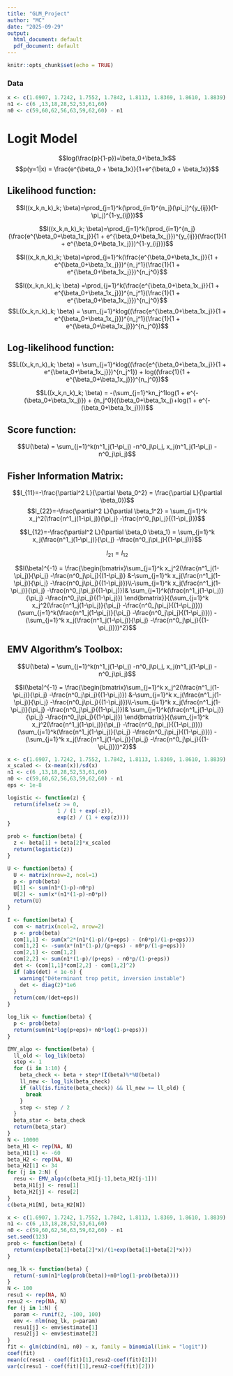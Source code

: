 ```yaml
---
title: "GLM_Project"
author: "MC"
date: "2025-09-29"
output:
  html_document: default
  pdf_document: default
---
```


```r
knitr::opts_chunk$set(echo = TRUE)
```

### Data

```r
x <- c(1.6907, 1.7242, 1.7552, 1.7842, 1.8113, 1.8369, 1.8610, 1.8839)
n1 <- c(6 ,13,18,28,52,53,61,60)
n0 <- c(59,60,62,56,63,59,62,60) - n1
```


# Logit Model

$$log(\frac{p}{1-p})=\beta_0+\beta_1x$$
$$p(y=1|x) = \frac{e^{\beta_0 + \beta_1x}}{1+e^{\beta_0 + \beta_1x}}$$


## Likelihood function:


$$l((x_k,n_k)_k; \beta)=\prod_{j=1}^k(\prod_{i=1}^{n_j}(\pi_j)^{y_{ij}}(1-\pi_j)^{1-y_{ij}})$$


$$l((x_k,n_k)_k; \beta)=\prod_{j=1}^k(\prod_{i=1}^{n_j}(\frac{e^{\beta_0+\beta_1x_j}}{1 + e^{\beta_0+\beta_1x_j}})^{y_{ij}}(\frac{1}{1 + e^{\beta_0+\beta_1x_j}})^{1-y_{ij}})$$ 


$$l((x_k,n_k)_k; \beta)=\prod_{j=1}^k(\frac{e^{\beta_0+\beta_1x_j}}{1 + e^{\beta_0+\beta_1x_j}})^{n_j^1}(\frac{1}{1 + e^{\beta_0+\beta_1x_j}})^{n_j^0}$$


$$l((x_k,n_k)_k; \beta) =\prod_{j=1}^k(\frac{e^{\beta_0+\beta_1x_j}}{1 + e^{\beta_0+\beta_1x_j}})^{n_j^1}(\frac{1}{1 + e^{\beta_0+\beta_1x_j}})^{n_j^0}$$
$$L((x_k,n_k)_k; \beta) = \sum_{j=1}^klog((\frac{e^{\beta_0+\beta_1x_j}}{1 + e^{\beta_0+\beta_1x_j}})^{n_j^1}(\frac{1}{1 + e^{\beta_0+\beta_1x_j}})^{n_j^0})$$

## Log-likelihood function:

$$L((x_k,n_k)_k; \beta) = \sum_{j=1}^klog((\frac{e^{\beta_0+\beta_1x_j}}{1 + e^{\beta_0+\beta_1x_j}})^{n_j^1}) + log((\frac{1}{1 + e^{\beta_0+\beta_1x_j}})^{n_j^0})$$

$$L((x_k,n_k)_k; \beta) = -(\sum_{j=1}^kn_j^1log(1 + e^{-(\beta_0+\beta_1x_j)}) + {n_j^0}((\beta_0+\beta_1x_j)+log(1 + e^{-(\beta_0+\beta_1x_j)}))$$

## Score function:

$$U(\beta) = \sum_{j=1}^k(n^1_j(1-\pi_j) -n^0_j\pi_j, x_j(n^1_j(1-\pi_j) -n^0_j\pi_j)$$


## Fisher Information Matrix:

$$I_{11}=-\frac{\partial^2 L}{\partial \beta_0^2} = \frac{\partial L}{\partial \beta_0})$$
$$I_{22}=-\frac{\partial^2 L}{\partial \beta_1^2} = \sum_{j=1}^k x_j^2(\frac{n^1_j(1-\pi_j)}{\pi_j} -\frac{n^0_j\pi_j}{(1-\pi_j)})$$

$$I_{12}=-\frac{\partial^2 L}{\partial \beta_0 \beta_1} = \sum_{j=1}^k x_j(\frac{n^1_j(1-\pi_j)}{\pi_j} -\frac{n^0_j\pi_j}{(1-\pi_j)})$$

$$I_{21}=I_{12}$$

$$I(\beta)^{-1} =  \frac{\begin{bmatrix}\sum_{j=1}^k x_j^2(\frac{n^1_j(1-\pi_j)}{\pi_j} -\frac{n^0_j\pi_j}{(1-\pi_j)} &-\sum_{j=1}^k x_j(\frac{n^1_j(1-\pi_j)}{\pi_j} -\frac{n^0_j\pi_j}{(1-\pi_j)})\\-\sum_{j=1}^k x_j(\frac{n^1_j(1-\pi_j)}{\pi_j} -\frac{n^0_j\pi_j}{(1-\pi_j)})& \sum_{j=1}^k(\frac{n^1_j(1-\pi_j)}{\pi_j} -\frac{n^0_j\pi_j}{(1-\pi_j)}) 
\end{bmatrix}}{(\sum_{j=1}^k x_j^2(\frac{n^1_j(1-\pi_j)}{\pi_j} -\frac{n^0_j\pi_j}{(1-\pi_j)}))(\sum_{j=1}^k(\frac{n^1_j(1-\pi_j)}{\pi_j} -\frac{n^0_j\pi_j}{(1-\pi_j)})) - (\sum_{j=1}^k x_j(\frac{n^1_j(1-\pi_j)}{\pi_j} -\frac{n^0_j\pi_j}{(1-\pi_j)}))^2}$$


## EMV Algorithm's Toolbox:

$$U(\beta) = \sum_{j=1}^k(n^1_j(1-\pi_j) -n^0_j\pi_j, x_j(n^1_j(1-\pi_j) -n^0_j\pi_j)$$

$$I(\beta)^{-1} =  \frac{\begin{bmatrix}\sum_{j=1}^k x_j^2(\frac{n^1_j(1-\pi_j)}{\pi_j} -\frac{n^0_j\pi_j}{(1-\pi_j)}) &-\sum_{j=1}^k x_j(\frac{n^1_j(1-\pi_j)}{\pi_j} -\frac{n^0_j\pi_j}{(1-\pi_j)})\\-\sum_{j=1}^k x_j(\frac{n^1_j(1-\pi_j)}{\pi_j} -\frac{n^0_j\pi_j}{(1-\pi_j)})& \sum_{j=1}^k(\frac{n^1_j(1-\pi_j)}{\pi_j} -\frac{n^0_j\pi_j}{(1-\pi_j)}) 
\end{bmatrix}}{(\sum_{j=1}^k x_j^2(\frac{n^1_j(1-\pi_j)}{\pi_j} -\frac{n^0_j\pi_j}{(1-\pi_j)}))(\sum_{j=1}^k(\frac{n^1_j(1-\pi_j)}{\pi_j} -\frac{n^0_j\pi_j}{(1-\pi_j)})) - (\sum_{j=1}^k x_j(\frac{n^1_j(1-\pi_j)}{\pi_j} -\frac{n^0_j\pi_j}{(1-\pi_j)}))^2}$$

```r
x <- c(1.6907, 1.7242, 1.7552, 1.7842, 1.8113, 1.8369, 1.8610, 1.8839)
x_scaled <- (x-mean(x))/sd(x)
n1 <- c(6 ,13,18,28,52,53,61,60)
n0 <- c(59,60,62,56,63,59,62,60) - n1
eps <- 1e-8

logistic <- function(z) {
  return(ifelse(z >= 0, 
                1 / (1 + exp(-z)), 
                exp(z) / (1 + exp(z))))
}

prob <- function(beta) {
  z <- beta[1] + beta[2]*x_scaled
  return(logistic(z))
}

U <- function(beta) {
  U <- matrix(nrow=2, ncol=1)
  p <- prob(beta)
  U[1] <- sum(n1*(1-p)-n0*p)
  U[2] <- sum(x*(n1*(1-p)-n0*p))
  return(U)
}

I <- function(beta) {
  com <- matrix(ncol=2, nrow=2)
  p <- prob(beta)
  com[1,1] <- sum(x^2*(n1*(1-p)/(p+eps) - (n0*p)/(1-p+eps)))
  com[1,2] <- -sum(x*(n1*(1-p)/(p+eps) - n0*p/(1-p+eps)))
  com[2,1] <- com[1,2]
  com[2,2] <- sum(n1*(1-p)/(p+eps) - n0*p/(1-p+eps))
  det <- (com[1,1]*com[2,2] - com[1,2]^2)
  if (abs(det) < 1e-6) {
    warning("Déterminant trop petit, inversion instable")
    det <- diag(2)*1e6
  }
  return(com/(det+eps))
}

log_lik <- function(beta) {
  p <- prob(beta)
  return(sum(n1*log(p+eps)+ n0*log(1-p+eps)))
}

EMV_algo <- function(beta) {
  ll_old <- log_lik(beta)
  step <- 1
  for (i in 1:10) {
    beta_check <- beta + step*(I(beta)%*%U(beta))
    ll_new <- log_lik(beta_check)
    if (all(is.finite(beta_check)) && ll_new >= ll_old) {
      break
    }
    step <- step / 2
  }
  beta_star <- beta_check
  return(beta_star)
}
N <- 10000
beta_H1 <- rep(NA, N)
beta_H1[1] <- -60
beta_H2 <- rep(NA, N)
beta_H2[1] <- 34
for (j in 2:N) {
  resu <- EMV_algo(c(beta_H1[j-1],beta_H2[j-1]))
  beta_H1[j] <- resu[1]
  beta_H2[j] <- resu[2]
}
c(beta_H1[N], beta_H2[N])
```

```r
x <- c(1.6907, 1.7242, 1.7552, 1.7842, 1.8113, 1.8369, 1.8610, 1.8839)
n1 <- c(6 ,13,18,28,52,53,61,60)
n0 <- c(59,60,62,56,63,59,62,60) - n1
set.seed(123)
prob <- function(beta) {
  return(exp(beta[1]+beta[2]*x)/(1+exp(beta[1]+beta[2]*x)))
}

neg_lk <- function(beta) {
  return(-sum(n1*log(prob(beta))+n0*log(1-prob(beta))))
}
N <- 100
resu1 <- rep(NA, N)
resu2 <- rep(NA, N)
for (j in 1:N) {
  param <- runif(2, -100, 100)
  emv <- nlm(neg_lk, p=param)
  resu1[j] <- emv$estimate[1]
  resu2[j] <- emv$estimate[2]
}
fit <- glm(cbind(n1, n0) ~ x, family = binomial(link = "logit"))
coef(fit)
mean(c(resu1 - coef(fit)[1],resu2-coef(fit)[2]))
var(c(resu1 - coef(fit)[1],resu2-coef(fit)[2]))
```
